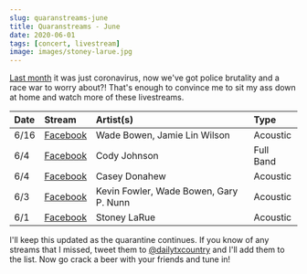 ```yaml
---
slug: quaranstreams-june
title: Quaranstreams - June
date: 2020-06-01
tags: [concert, livestream]
image: images/stoney-larue.jpg
---
```


[Last month][may] it was just coronavirus, now we've got police brutality and a race war to worry about?! That's enough to convince me to sit my ass down at home and watch more of these livestreams.

| Date | Stream                      | Artist(s)                              | Type      |
| :--- | :-------------------------- | :------------------------------------- | :-------- |
| 6/16 | [Facebook][wade-bowen-1]    | Wade Bowen, Jamie Lin Wilson           | Acoustic  |
| 6/4  | [Facebook][cody-johnson-1]  | Cody Johnson                           | Full Band |
| 6/4  | [Facebook][casey-donahew-1] | Casey Donahew                          | Acoustic  |
| 6/3  | [Facebook][kevin-fowler-1]  | Kevin Fowler, Wade Bowen, Gary P. Nunn | Acoustic  |
| 6/1  | [Facebook][stoney-larue-1]  | Stoney LaRue                           | Acoustic  |

I'll keep this updated as the quarantine continues. If you know of any streams that I missed, tweet them to [@dailytxcountry][twitter] and I'll add them to the list. Now go crack a beer with your friends and tune in!

[may]: /posts/quaranstreams-may
[wade-bowen-1]: https://www.facebook.com/thewadebowen/videos/537667673571301
[cody-johnson-1]: https://www.facebook.com/12417566442/videos/946901792446344
[casey-donahew-1]: https://www.facebook.com/CaseyDonahewBand/videos/745030266241942
[kevin-fowler-1]: https://www.facebook.com/15822102761/videos/561156154597292
[stoney-larue-1]: https://www.facebook.com/144950267652/videos/991476941268055
[twitter]: https://twitter.com/dailytxcountry
